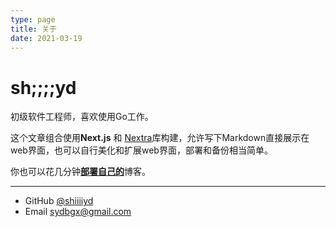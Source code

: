 ```yaml
---
type: page
title: 关于
date: 2021-03-19
---
```


# sh;;;;yd

初级软件工程师，喜欢使用Go工作。

这个文章组合使用**Next.js** 和 [Nextra](https://nextra.vercel.app/)库构建，允许写下Markdown直接展示在web界面，也可以自行美化和扩展web界面，部署和备份相当简单。

你也可以花几分钟[**部署自己的**](https://vercel.com/new/git/external?repository-url=https://github.com/vercel-solutions/nextjs-portfolio-starter&project-name=portfolio&repository-name=portfolio)博客。

---

- GitHub [@shiiiiyd](https://github.com/shiiiiyd)
- Email sydbgx@gmail.com

